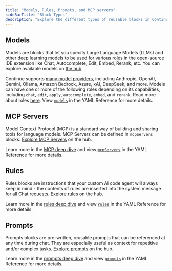 ```yaml
---
title: "Models, Rules, Prompts, and MCP servers"
sideBarTitle: "Block Types"
description: "Explore the different types of reusable blocks in Continue Hub including models, MCP servers, rules, and prompts"
---
```


## Models

Models are blocks that let you specify Large Language Models (LLMs) and other deep learning models to be used for various roles in the open-source IDE extension like Chat, Autocomplete, Edit, Embed, Rerank, etc. You can explore available models on [the hub](https://hub.continue.dev/?type=models).

Continue supports [many model providers](/customize/model-providers), including Anthropic, OpenAI, Gemini, Ollama, Amazon Bedrock, Azure, xAI, DeepSeek, and more. Models can have one or more of the following roles depending on its capabilities, including `chat`, `edit`, `apply`, `autocomplete`, `embed`, and `rerank`. Read more about roles [here](/customize/model-roles). View [`models`](/reference#models) in the YAML Reference for more details.

## MCP Servers

Model Context Protocol (MCP) is a standard way of building and sharing tools for language models. MCP Servers can be defined in `mcpServers` blocks. [Explore MCP Servers](https://hub.continue.dev/?type=mcpServers) on the hub.

Learn more in the [MCP deep dive](/customize/deep-dives/mcp) and view [`mcpServers`](/reference#mcpservers) in the YAML Reference for more details.

## Rules

Rules blocks are instructions that your custom AI code agent will always keep in mind - the contents of rules are inserted into the system message for all Chat requests. [Explore rules](https://hub.continue.dev/?type=rules) on the hub.

Learn more in the [rules deep dive](/customize/deep-dives/rules) and view [`rules`](/reference#rules) in the YAML Reference for more details.

## Prompts

Prompts blocks are pre-written, reusable prompts that can be referenced at any time during chat. They are especially useful as context for repetitive and/or complex tasks. [Explore prompts](https://hub.continue.dev/?type=prompts) on the hub.

Learn more in the [prompts deep dive](/customize/deep-dives/prompts) and view [`prompts`](/reference#prompts) in the YAML Reference for more details.